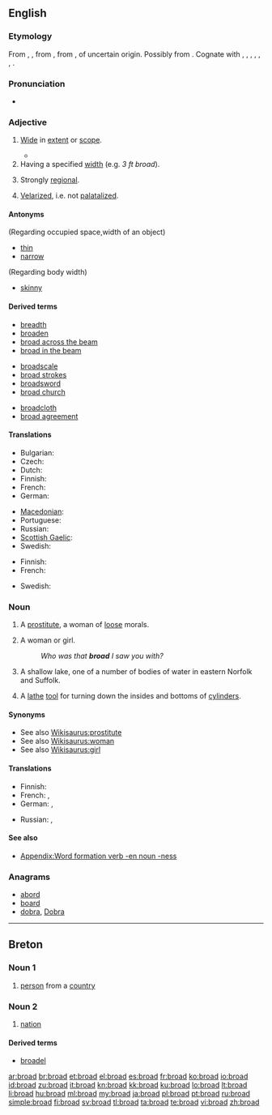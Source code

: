 ==English==
{{wikipedia|dab=broad}}

===Etymology===
From {{etyl|enm}} {{term|brood|lang=enm}}, {{term|brode|lang=enm}}, from {{etyl|ang|en}} {{term|brad|brād|broad, flat, open, extended, spacious, wide, ample, copious|lang=ang}}, from {{proto|Germanic|braidaz|broad|lang=en}}, of uncertain origin. Possibly from {{proto|Indo-European|(s)prei-|to strew, spread, sprinkle|lang=en}}. Cognate with {{etyl|sco|-}} {{term|braid||broad|lang=sco}}, {{etyl|fy|-}} {{term|breed||broad|lang=fy}}, {{etyl|frs|-}} {{term|bred||broad|lang=frs}}, {{etyl|nl|-}} {{term|breed||broad|lang=nl}}, {{etyl|de|-}} {{term|breit||broad, wide|lang=de}}, {{etyl|sv|-}} {{term|bred||broad|lang=sv}}, {{etyl|is|-}} {{term|breiður||broad, wide|lang=is}}.

===Pronunciation===
* {{audio|en-us-broad.ogg|Audio (US)}}
*: {{rhymes|ɔːd}}

===Adjective===
{{en-adj|er}}

# {{context|of a person or object}} [[wide|Wide]] in [[extent]] or [[scope]].
#*{{quote-news
|year=2012
|date=April 19
|author=Josh Halliday
|title=Free speech haven or lawless cesspool – can the internet be civilised?
|work=the Guardian
|url=http://www.guardian.co.uk/technology/2012/apr/19/free-speech-haven-lawless-cesspool
|page=
|passage=Julia Farrington, head of arts at Index on Censorship, argues that extra powers to ban violent videos online will "end up too '''broad''' and open to misapplication, which would damage freedom of expression".}}
# Having a specified [[width]] (e.g. ''3 ft broad'').
# {{context|of an accent}} Strongly [[regional]].
# {{context|Irish language}} [[velarized|Velarized]], i.e. not [[palatalized]].

====Antonyms====
(Regarding occupied space,width of an object)
* [[thin]]
* [[narrow]]
(Regarding body width)
* [[skinny]]

====Derived terms====
{{rel-top3|Terms derived from ''broad'' (adjective)}}
* [[breadth]]
* [[broaden]]
* [[broad across the beam]]
* [[broad in the beam]]
{{rel-mid3}}
* [[broadscale]]
* [[broad strokes]]
* [[broadsword]]
* [[broad church]]
{{rel-mid3}}
* [[broadcloth]]
* [[broad agreement]]
{{rel-bottom}}

====Translations====
{{trans-see|wide}}

{{trans-top|having a specified width}}
* Bulgarian: {{t+|bg|широк}}
* Czech: {{t-|cs|široký|m}}
* Dutch: {{t+|nl|breed}}
* Finnish: {{t+|fi|leveä}}
* French: {{t+|fr|large}}
* German: {{t+|de|breit}}
{{trans-mid}}
* [[Macedonian]]: {{t-|mk|широк|m|tr=šírok}}
* Portuguese: {{t+|pt|largo}}
* Russian: {{t|ru|в ширину|tr=v širinú}}
* [[Scottish Gaelic]]: {{t|gd|a leud}}
* Swedish: {{t+|sv|bred}}
{{trans-bottom}}

{{trans-top|strongly regional}}
* Finnish: {{t+|fi|leveä}}
* French: {{t+|fr|fort}}
{{trans-mid}}
* Swedish: {{t+|sv|bred}}
{{trans-bottom}}

===Noun===
{{en-noun}}

# {{dated}} A [[prostitute]], a woman of [[loose]] morals.
# {{American}} A woman or girl.
#: ''Who was that '''broad''' I saw you with?''
# {{UK}} A shallow lake, one of a number of bodies of water in eastern Norfolk and Suffolk.
# A [[lathe]] [[tool]] for turning down the insides and bottoms of [[cylinder]]s.
#: {{rfquotek|Knight}}

====Synonyms====
* See also [[Wikisaurus:prostitute]]
* See also [[Wikisaurus:woman]]
* See also [[Wikisaurus:girl]]

====Translations====
{{trans-see|whore}}

{{trans-top|colloquial term for a woman or girl}}
* Finnish: {{t+|fi|lyyli}}
* French: {{t|fr|gonzesse|f}}, {{t|fr|meuf|f}}
* German: {{t|de|Weib|n}}, {{t|de|Braut|f}}
{{trans-mid}}
* Russian: {{t+|ru|девка|f|tr=dévka}}, {{t|ru|баба|f|tr=bába|sc=Cyrl}}
{{trans-bottom}}

====See also====
* [[Appendix:Word formation verb -en noun -ness]]

===Anagrams===
* [[abord#English|abord]]
* [[board#English|board]]
* [[dobra#English|dobra]], [[Dobra#English|Dobra]]

----

==Breton==

===Noun 1===
{{br-noun|m|broiz}}

# [[person]] from a [[country]]

===Noun 2===
{{br-noun|f|broadoù}}

# [[nation]]

====Derived terms====
* [[broadel]]

[[ar:broad]]
[[br:broad]]
[[et:broad]]
[[el:broad]]
[[es:broad]]
[[fr:broad]]
[[ko:broad]]
[[io:broad]]
[[id:broad]]
[[zu:broad]]
[[it:broad]]
[[kn:broad]]
[[kk:broad]]
[[ku:broad]]
[[lo:broad]]
[[lt:broad]]
[[li:broad]]
[[hu:broad]]
[[ml:broad]]
[[my:broad]]
[[ja:broad]]
[[pl:broad]]
[[pt:broad]]
[[ru:broad]]
[[simple:broad]]
[[fi:broad]]
[[sv:broad]]
[[tl:broad]]
[[ta:broad]]
[[te:broad]]
[[vi:broad]]
[[zh:broad]]